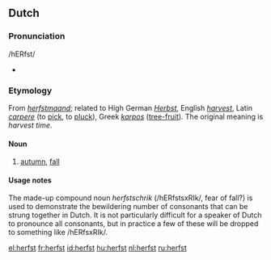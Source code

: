 ==Dutch==

===Pronunciation===
/hERfst/
*{{audio|nl-herfst.ogg|herfst}}

===Etymology===
From ''[[herfstmaand]]''; related to High German ''[[Herbst]]'', English ''[[harvest]]'', Latin ''[[carpere]]'' (to [[pick]], to [[pluck]]), Greek ''[[karpos]]'' ([[tree-fruit]]). The original meaning is ''harvest time''.

====Noun====
{{nl-noun|g=m|-|-}}

# [[autumn]], [[fall]]

====Usage notes====
The made-up compound noun ''herfstschrik'' (/hERfstsxRIk/, fear of fall?) is used to demonstrate the bewildering number of consonants that can be strung together in Dutch. It is not particularly difficult for a speaker of Dutch to pronounce all consonants, but in practice a few of these will be dropped to something like /hERfsxRIk/.

[[el:herfst]]
[[fr:herfst]]
[[id:herfst]]
[[hu:herfst]]
[[nl:herfst]]
[[ru:herfst]]